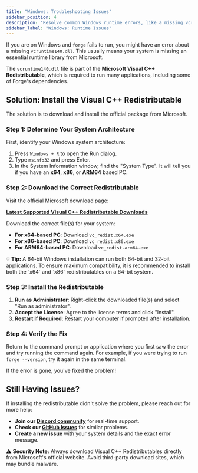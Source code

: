 ```yaml
---
title: "Windows: Troubleshooting Issues"
sidebar_position: 4
description: "Resolve common Windows runtime errors, like a missing vcruntime140.dll or other issues, by installing the Microsoft Visual C++ Redistributable."
sidebar_label: "Windows: Runtime Issues"
---
```



If you are on Windows and `forge` fails to run, you might have an error about a missing `vcruntime140.dll`. This usually means your system is missing an essential runtime library from Microsoft.

The `vcruntime140.dll` file is part of the **Microsoft Visual C++ Redistributable**, which is required to run many applications, including some of Forge's dependencies.

## Solution: Install the Visual C++ Redistributable

The solution is to download and install the official package from Microsoft.

### Step 1: Determine Your System Architecture

First, identify your Windows system architecture:

1.  Press `Windows + R` to open the Run dialog.
2.  Type `msinfo32` and press Enter.
3.  In the System Information window, find the "System Type". It will tell you if you have an **x64**, **x86**, or **ARM64** based PC.

### Step 2: Download the Correct Redistributable

Visit the official Microsoft download page:

**[Latest Supported Visual C++ Redistributable Downloads](https://learn.microsoft.com/en-us/cpp/windows/latest-supported-vc-redist?view=msvc-170)**

Download the correct file(s) for your system:

- **For x64-based PC**: Download `vc_redist.x64.exe`
- **For x86-based PC**: Download `vc_redist.x86.exe`
- **For ARM64-based PC**: Download `vc_redist.arm64.exe`

<div className="rounded-md border border-blue-300 bg-blue-50 px-4 py-2 mt-3 text-blue-900 text-sm flex items-start gap-2">
  <span className="mt-1 mr-2">💡</span>
  <span>
    <strong>Tip:</strong> A 64-bit Windows installation can run both 64-bit and 32-bit applications. To ensure maximum
    compatibility, it is recommended to install both the `x64` and `x86` redistributables on a 64-bit system.
  </span>
</div>

### Step 3: Install the Redistributable

1.  **Run as Administrator**: Right-click the downloaded file(s) and select "Run as administrator".
2.  **Accept the License**: Agree to the license terms and click "Install".
3.  **Restart if Required**: Restart your computer if prompted after installation.

### Step 4: Verify the Fix

Return to the command prompt or application where you first saw the error and try running the command again. For example, if you were trying to run `forge --version`, try it again in the same terminal.

If the error is gone, you've fixed the problem!

## Still Having Issues?

If installing the redistributable didn't solve the problem, please reach out for more help:

- **Join our [Discord community](https://discord.gg/kRZBPpkgwq)** for real-time support.
- **Check our [GitHub Issues](https://github.com/antinomyhq/forge/issues)** for similar problems.
- **Create a new issue** with your system details and the exact error message.

<div className="rounded-md border border-amber-300 bg-amber-50 px-4 py-2 mt-3 text-amber-900 text-sm flex items-start gap-2">
  <span className="mt-1 mr-2">⚠️</span>
  <span>
    <strong>Security Note:</strong> Always download Visual C++ Redistributables directly from Microsoft's official
    website. Avoid third-party download sites, which may bundle malware.
  </span>
</div>
